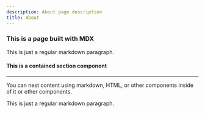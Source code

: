 ```yaml
---
description: About page description
title: About
---
```


### This is a page built with MDX

This is just a regular markdown paragraph.

<Section pattern="contained">

#### This is a contained section component

---

You can nest content using markdown, HTML, or other components inside of it or other components.

</Section>

This is just a regular markdown paragraph.
